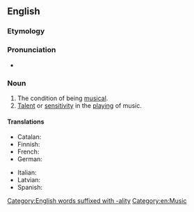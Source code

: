 ==English==

===Etymology===
{{suffix|en|musical|ity}}

===Pronunciation===
* {{IPA|/ˌmju.zɪ.ˈkæ.lɪ.ti/|lang=en}}

===Noun===
{{en-noun|~|musicalities}}

# The condition of being [[musical]].
# [[talent|Talent]] or [[sensitivity]] in the [[playing]] of music.

====Translations====
{{trans-top|condition of being musical}}
* Catalan: {{t+|ca|musicalitat|f}}
* Finnish: {{t+|fi|musikaalisuus}}
* French: {{t+|fr|musicalité}}
* German: {{t|de|Musicalität}}
{{trans-mid}}
* Italian: {{t|it|musicalità|f}}
* Latvian: {{t|lv|muzikalitāte}}
* Spanish: {{t+|es|musicalidad|f}}
{{trans-bottom}}

[[Category:English words suffixed with -ality]]
[[Category:en:Music]]